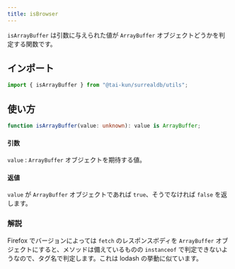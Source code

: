 ```yaml
---
title: isBrowser
---
```


`isArrayBuffer` は引数に与えられた値が `ArrayBuffer` オブジェクトどうかを判定する関数です。

## インポート

```ts
import { isArrayBuffer } from "@tai-kun/surrealdb/utils";
```

## 使い方

```ts
function isArrayBuffer(value: unknown): value is ArrayBuffer;
```

#### 引数

`value`
:   `ArrayBuffer` オブジェクトを期待する値。

#### 返値

`value` が `ArrayBuffer` オブジェクトであれば `true`、そうでなければ `false` を返します。

### 解説

Firefox でバージョンによっては `fetch` のレスポンスボディを `ArrayBuffer` オブジェクトにすると、メソッドは備えているものの `instanceof` で判定できないようなので、タグ名で判定します。これは lodash の挙動に似ています。
